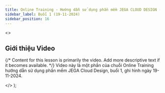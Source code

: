```yaml
---
title: Online Training - Hướng dẫn sử dụng phần mềm JEGA CLOUD DESIGN (Buổi 1 - 19-11-2024)
sidebar_label: Buổi 1 (19-11-2024)
sidebar_position: 16
---
```



  <>
    <h2>Giới thiệu Video</h2>
    <p>
      {/* Content for this lesson is primarily the video. Add more descriptive text if it becomes available. */}
      Video này là một phần của chuỗi Online Training hướng dẫn sử dụng phần mềm JEGA Cloud Design, buổi 1, ghi hình ngày 19-11-2024.
    </p>
  </>
);


<VideoWithTimestamps
  youtubeId="p1lwszzjDCg"
  videoPlayerTitle="Online Training - Hướng dẫn sử dụng phần mềm JEGA CLOUD DESIGN (Buổi 1 - 19-11-2024)"
  introContent={introContentOtJcd16}
  timestamps={timestampsDataOtJcd16}
/>
